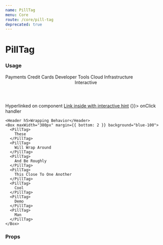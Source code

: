```yaml
---
name: PillTag
menu: Core
route: /core/pill-tag
deprecated: true
---
```




# PillTag

### Usage

<Playground>
  <Box maxWidth="550px">
    <Box margin={{ bottom: 4 }}>
      <PillTag>
        Payments
      </PillTag>
      <PillTag>
        Credit Cards
      </PillTag>
      <PillTag>
        Developer Tools
      </PillTag>
      <PillTag>
        Cloud Infrastructure
      </PillTag>
    </Box>
    <Box margin={{ bottom: 4 }}>
      <Header h5>Interactive</Header>
      <PillTag href="#">
        Hyperlinked on component
      </PillTag>
      <PillTag interactive>
        <a href="#">Link inside with interactive hint</a>
      </PillTag>
      <PillTag onClick={() => {}}>
        onClick handler
      </PillTag>
    </Box>

    <Header h5>Wrapping Behavior</Header>
    <Box maxWidth="380px" margin={{ bottom: 2 }} background="blue-100">
      <PillTag>
        These
      </PillTag>
      <PillTag>
        Will Wrap Around
      </PillTag>
      <PillTag>
        And Be Roughly
      </PillTag>
      <PillTag>
        This Close To One Another
      </PillTag>
      <PillTag>
        Cool
      </PillTag>
      <PillTag>
        Demo
      </PillTag>
      <PillTag>
        Man
      </PillTag>
    </Box>
  </Box>
</Playground>

### Props

<Props of={PillTag} />
